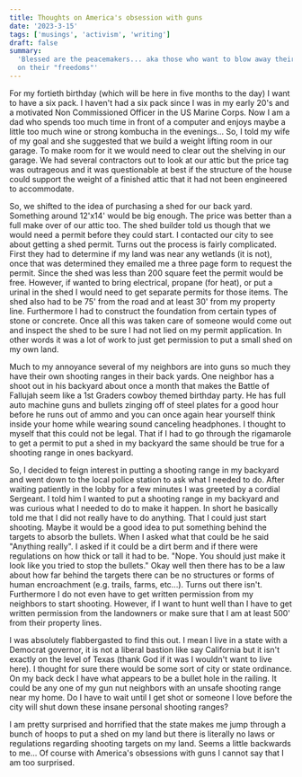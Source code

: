 ```yaml
---
title: Thoughts on America's obsession with guns
date: '2023-3-15'
tags: ['musings', 'activism', 'writing']
draft: false
summary:
  'Blessed are the peacemakers... aka those who want to blow away their neighbors who are infringing
  on their "freedoms"'
---
```


For my fortieth birthday (which will be here in five months to the day) I want to have a six pack. I
haven't had a six pack since I was in my early 20's and a motivated Non Commissioned Officer in the
US Marine Corps. Now I am a dad who spends too much time in front of a computer and enjoys maybe a
little too much wine or strong kombucha in the evenings... So, I told my wife of my goal and she
suggested that we build a weight lifting room in our garage. To make room for it we would need to
clear out the shelving in our garage. We had several contractors out to look at our attic but the
price tag was outrageous and it was questionable at best if the structure of the house could support
the weight of a finished attic that it had not been engineered to accommodate.

So, we shifted to the idea of purchasing a shed for our back yard. Something around 12'x14' would be
big enough. The price was better than a full make over of our attic too. The shed builder told us
though that we would need a permit before they could start. I contacted our city to see about
getting a shed permit. Turns out the process is fairly complicated. First they had to determine if
my land was near any wetlands (it is not), once that was determined they emailed me a three page
form to request the permit. Since the shed was less than 200 square feet the permit would be free.
However, if wanted to bring electrical, propane (for heat), or put a urinal in the shed I would need
to get separate permits for those items. The shed also had to be 75' from the road and at least 30'
from my property line. Furthermore I had to construct the foundation from certain types of stone or
concrete. Once all this was taken care of someone would come out and inspect the shed to be sure I
had not lied on my permit application. In other words it was a lot of work to just get permission to
put a small shed on my own land.

Much to my annoyance several of my neighbors are into guns so much they have their own shooting
ranges in their back yards. One neighbor has a shoot out in his backyard about once a month that
makes the Battle of Fallujah seem like a 1st Graders cowboy themed birthday party. He has full auto
machine guns and bullets zinging off of steel plates for a good hour before he runs out of ammo and
you can once again hear yourself think inside your home while wearing sound canceling headphones. I
thought to myself that this could not be legal. That if I had to go through the rigamarole to get a
permit to put a shed in my backyard the same should be true for a shooting range in ones backyard.

So, I decided to feign interest in putting a shooting range in my backyard and went down to the
local police station to ask what I needed to do. After waiting patiently in the lobby for a few
minutes I was greeted by a cordial Sergeant. I told him I wanted to put a shooting range in my
backyard and was curious what I needed to do to make it happen. In short he basically told me that I
did not really have to do anything. That I could just start shooting. Maybe it would be a good idea
to put something behind the targets to absorb the bullets. When I asked what that could be he said
"Anything really". I asked if it could be a dirt berm and if there were regulations on how thick or
tall it had to be. "Nope. You should just make it look like you tried to stop the bullets." Okay
well then there has to be a law about how far behind the targets there can be no structures or forms
of human encroachment (e.g. trails, farms, etc...). Turns out there isn't. Furthermore I do not even
have to get written permission from my neighbors to start shooting. However, if I want to hunt well
than I have to get written permission from the landowners or make sure that I am at least 500' from
their property lines.

I was absolutely flabbergasted to find this out. I mean I live in a state with a Democrat governor,
it is not a liberal bastion like say California but it isn't exactly on the level of Texas (thank
God if it was I wouldn't want to live here). I thought for sure there would be some sort of city or
state ordinance. On my back deck I have what appears to be a bullet hole in the railing. It could be
any one of my gun nut neighbors with an unsafe shooting range near my home. Do I have to wait until
I get shot or someone I love before the city will shut down these insane personal shooting ranges?

I am pretty surprised and horrified that the state makes me jump through a bunch of hoops to put a
shed on my land but there is literally no laws or regulations regarding shooting targets on my land.
Seems a little backwards to me... Of course with America's obsessions with guns I cannot say that I
am too surprised.
